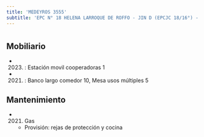 ```yaml
---
title: 'MEDEYROS 3555'
subtitle: 'EPC N° 18 HELENA LARROQUE DE ROFFO - JIN D (EPCJC 18/16°) - CENS N° 83'
---
```


#


## Mobiliario

*  (2023) : Estación movil cooperadoras 1 

*  (2021) : Banco largo comedor 10, Mesa usos múltiples 5 





## Mantenimiento

*  (2021) Gas 
    + Provisión: rejas de protección y cocina



